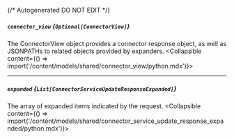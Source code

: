 {/* Autogenerated DO NOT EDIT  */}

##### `connector_view` *{`Optional[ConnectorView]`}*
The ConnectorView object provides a connector response object, as well as JSONPATHs to related objects provided by expanders.
<Collapsible content={() => import('/content/models/shared/connector_view/python.mdx')}>
</Collapsible>

---
##### `expanded` *{`List[ConnectorServiceUpdateResponseExpanded]`}*
The array of expanded items indicated by the request.
<Collapsible content={() => import('/content/models/shared/connector_service_update_response_expanded/python.mdx')}>
</Collapsible>

